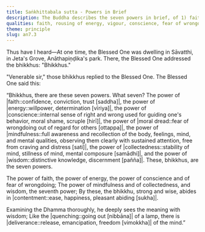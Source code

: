 ```yaml
---
title: Saṅkhittabala sutta - Powers in Brief
description: The Buddha describes the seven powers in brief, of 1) faith, 2) energy, 3) conscience, 4) fear of wrongdoing, 5) mindfulness, 6) collectedness, and 7) wisdom.
qualities: faith, rousing of energy, vigour, conscience, fear of wrongdoing, mindfulness, collectedness, wisdom
theme: principle
slug: an7.3
---
```


Thus have I heard—At one time, the Blessed One was dwelling in Sāvatthi, in Jeta's Grove, Anāthapiṇḍika's park. There, the Blessed One addressed the bhikkhus: "Bhikkhus."

"Venerable sir," those bhikkhus replied to the Blessed One. The Blessed One said this:

“Bhikkhus, there are these seven powers. What seven? The power of |faith::confidence, conviction, trust [saddha]|, the power of |energy::willpower, determination [vīriya]|, the power of |conscience::internal sense of right and wrong used for guiding one's behavior, moral shame, scruple [hirī]|, the power of |moral dread::fear of wrongdoing out of regard for others [ottappa]|, the power of |mindfulness::full awareness and recollection of the body, feelings, mind, and mental qualities, observing them clearly with sustained attention, free from craving and distress [sati]|, the power of |collectedness::stability of mind, stillness of mind, mental composure [samādhi]|, and the power of |wisdom::distinctive knowledge, discernment [pañña]|. These, bhikkhus, are the seven powers.

The power of faith, the power of energy,
the power of conscience and of fear of wrongdoing;
The power of mindfulness and of collectedness,
and wisdom, the seventh power;
By these, the bhikkhu, strong and wise,
abides in |contentment::ease, happiness, pleasant abiding [sukha]|.

Examining the Dhamma thoroughly,
he deeply sees the meaning with wisdom;
Like the |quenching::going out [nibbāna]| of a lamp,
there is |deliverance::release, emancipation, freedom [vimokkha]| of the mind.”